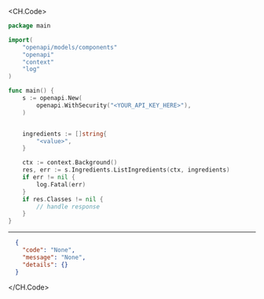 
<CH.Code>
```go ListIngredients.go
package main

import(
	"openapi/models/components"
	"openapi"
	"context"
	"log"
)

func main() {
    s := openapi.New(
        openapi.WithSecurity("<YOUR_API_KEY_HERE>"),
    )


    ingredients := []string{
        "<value>",
    }

    ctx := context.Background()
    res, err := s.Ingredients.ListIngredients(ctx, ingredients)
    if err != nil {
        log.Fatal(err)
    }
    if res.Classes != nil {
        // handle response
    }
}
```
---

```json Example Response
  {
    "code": "None",
    "message": "None",
    "details": {}
  }
```
</CH.Code>
